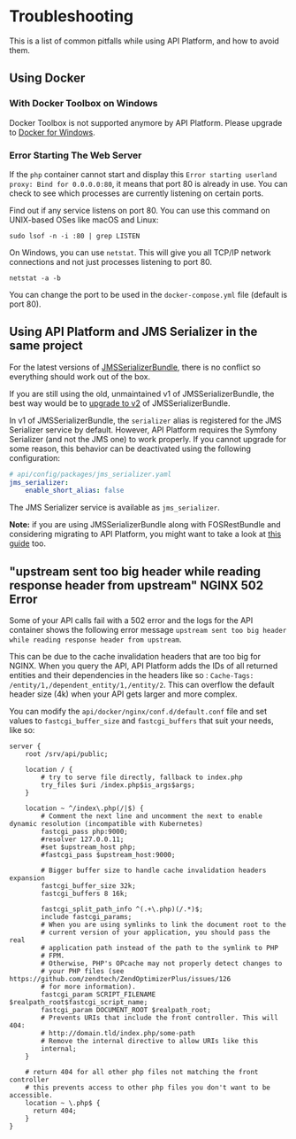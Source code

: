 # Troubleshooting

This is a list of common pitfalls while using API Platform, and how to avoid them.

## Using Docker

### With Docker Toolbox on Windows

Docker Toolbox is not supported anymore by API Platform. Please upgrade to [Docker for Windows](https://www.docker.com/docker-windows).

### Error Starting The Web Server

If the `php` container cannot start and display this `Error starting userland proxy: Bind for 0.0.0.0:80`, it means that port 80 is already in use. You can check to see which processes are currently listening on certain ports.

Find out if any service listens on port 80. You can use this command on UNIX-based OSes like macOS and Linux:

```console
sudo lsof -n -i :80 | grep LISTEN
```

On Windows, you can use `netstat`. This will give you all TCP/IP network connections and not just processes listening to port 80.

```console
netstat -a -b
```

You can change the port to be used in the `docker-compose.yml` file (default is port 80).

## Using API Platform and JMS Serializer in the same project

For the latest versions of [JMSSerializerBundle](https://jmsyst.com/bundles/JMSSerializerBundle), there is no conflict so everything should work out of the box.

If you are still using the old, unmaintained v1 of JMSSerializerBundle, the best way would be to [upgrade to v2](https://github.com/schmittjoh/JMSSerializerBundle/blob/2.4.2/UPGRADING.md#upgrading-from-1x-to-20) of JMSSerializerBundle.

In v1 of JMSSerializerBundle, the `serializer` alias is registered for the JMS Serializer service by default. However, API Platform requires the Symfony Serializer (and not the JMS one) to work properly. If you cannot upgrade for some reason, this behavior can be deactivated using the following configuration:

```yaml
# api/config/packages/jms_serializer.yaml
jms_serializer:
    enable_short_alias: false
```

The JMS Serializer service is available as `jms_serializer`.

**Note:** if you are using JMSSerializerBundle along with FOSRestBundle and considering migrating to API Platform, you might want to take a look at [this guide](migrate-from-fosrestbundle.md) too.

## "upstream sent too big header while reading response header from upstream" NGINX 502 Error

Some of your API calls fail with a 502 error and the logs for the API container shows the following error message `upstream sent too big header while reading response header from upstream`.

This can be due to the cache invalidation headers that are too big for NGINX. When you query the API, API Platform adds the IDs of all returned entities and their dependencies in the headers like so : `Cache-Tags: /entity/1,/dependent_entity/1,/entity/2`. This can overflow the default header size (4k) when your API gets larger and more complex.

You can modify the `api/docker/nginx/conf.d/default.conf` file and set values to `fastcgi_buffer_size` and `fastcgi_buffers` that suit your needs, like so:

```nginx
server {
    root /srv/api/public;

    location / {
        # try to serve file directly, fallback to index.php
        try_files $uri /index.php$is_args$args;
    }

    location ~ ^/index\.php(/|$) {
        # Comment the next line and uncomment the next to enable dynamic resolution (incompatible with Kubernetes)
        fastcgi_pass php:9000;
        #resolver 127.0.0.11;
        #set $upstream_host php;
        #fastcgi_pass $upstream_host:9000;

        # Bigger buffer size to handle cache invalidation headers expansion
        fastcgi_buffer_size 32k;
        fastcgi_buffers 8 16k;

        fastcgi_split_path_info ^(.+\.php)(/.*)$;
        include fastcgi_params;
        # When you are using symlinks to link the document root to the
        # current version of your application, you should pass the real
        # application path instead of the path to the symlink to PHP
        # FPM.
        # Otherwise, PHP's OPcache may not properly detect changes to
        # your PHP files (see https://github.com/zendtech/ZendOptimizerPlus/issues/126
        # for more information).
        fastcgi_param SCRIPT_FILENAME $realpath_root$fastcgi_script_name;
        fastcgi_param DOCUMENT_ROOT $realpath_root;
        # Prevents URIs that include the front controller. This will 404:
        # http://domain.tld/index.php/some-path
        # Remove the internal directive to allow URIs like this
        internal;
    }

    # return 404 for all other php files not matching the front controller
    # this prevents access to other php files you don't want to be accessible.
    location ~ \.php$ {
      return 404;
    }
}
```
